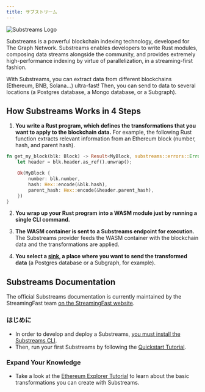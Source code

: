 ```yaml
---
title: サブストリーム
---
```


![Substreams Logo](/img/substreams-logo.png)

Substreams is a powerful blockchain indexing technology, developed for The Graph Network. Substreams enables developers to write Rust modules, composing data streams alongside the community, and provides extremely high-performance indexing by virtue of parallelization, in a streaming-first fashion.

With Substreams, you can extract data from different blockchains (Ethereum, BNB, Solana...) ultra-fast! Then, you can send to data to several locations (a Postgres database, a Mongo database, or a Subgraph).

## How Substreams Works in 4 Steps

1. **You write a Rust program, which defines the transformations that you want to apply to the blockchain data.** For example, the following Rust function extracts relevant information from an Ethereum block (number, hash, and parent hash).

```rust
fn get_my_block(blk: Block) -> Result<MyBlock, substreams::errors::Error> {
    let header = blk.header.as_ref().unwrap();

    Ok(MyBlock {
        number: blk.number,
        hash: Hex::encode(&blk.hash),
        parent_hash: Hex::encode(&header.parent_hash),
    })
}
```

2. **You wrap up your Rust program into a WASM module just by running a single CLI command.**

3. **The WASM container is sent to a Substreams endpoint for execution.** The Substreams provider feeds the WASM container with the blockchain data and the transformations are applied.

4. **You select a [sink](https://substreams.streamingfast.io/developers-guide/sink-targets), a place where you want to send the transformed data** (a Postgres database or a Subgraph, for example).

## Substreams Documentation

The official Substreams documentation is currently maintained by the StreamingFast team [on the StreamingFast website](https://substreams.streamingfast.io/).

### はじめに

- In order to develop and deploy a Substreams, [you must install the Substreams CLI](https://substreams.streamingfast.io/getting-started/installing-the-cli).
- Then, run your first Substreams by following the [Quickstart Tutorial](https://substreams.streamingfast.io/getting-started/quickstart).

### Expand Your Knowledge

- Take a look at the [Ethereum Explorer Tutorial](https://substreams.streamingfast.io/tutorials/overview/) to learn about the basic transformations you can create with Substreams.

